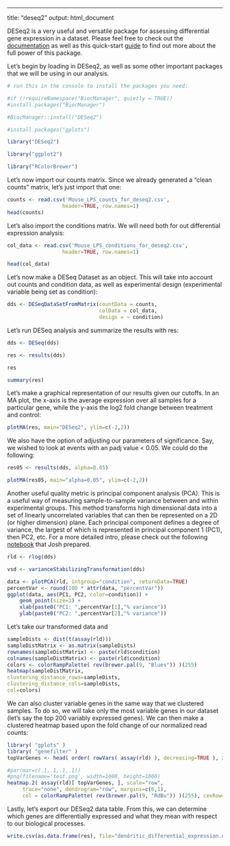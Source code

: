 ---
title: "deseq2"
output: html_document

DESeq2 is a very useful and versatile package for assessing differential gene expression in a dataset. Please feel free to check out the [documentation](https://bioconductor.org/packages/release/bioc/manuals/DESeq2/man/DESeq2.pdf) as well as this quick-start [guide](https://bioc.ism.ac.jp/packages/2.14/bioc/vignettes/DESeq2/inst/doc/beginner.pdf) to find out more about the full power of this package.


Let's begin by loading in DESeq2, as well as some other important packages that we will be using in our analysis. 

```r
# run this in the console to install the packages you need:

#if (!requireNamespace("BiocManager", quietly = TRUE))
#install.packages("BiocManager")

#BiocManager::install("DESeq2")

#install.packages("gplots")


```


```r

library("DESeq2")

library("ggplot2")

library("RColorBrewer")

```

Let's now import our counts matrix. Since we already generated a "clean counts" matrix, let's just import that one:

```r

counts <- read.csv('Mouse_LPS_counts_for_deseq2.csv',
                  header=TRUE, row.names=1)
head(counts)

```

Let's also import the conditions matrix. We will need both for out differential expression analysis:

```r

col_data <- read.csv('Mouse_LPS_conditions_for_deseq2.csv',
                  header=TRUE, row.names=1)

head(col_data)

```

Let's now make a DESeq Dataset as an object. This will take into account out counts and condition data, as well as experimental design (experimental variable being set as condition):

```r
dds <- DESeqDataSetFromMatrix(countData = counts,
                              colData = col_data,
                              design = ~ condition)
```

Let's run DESeq analysis and summarize the results with res:

```r
dds <- DESeq(dds)
```

```r

res <- results(dds)

```

```r

res

```
```r

summary(res)

```

Let's make a graphical representation of our results given our cutoffs. In an MA plot, the x-axis is the average expression over all samples for a particular gene, while the y-axis the log2 fold change between treatment and control:

```r

plotMA(res, main="DESeq2", ylim=c(-2,2))

```

We also have the option of adjusting our parameters of significance. Say, we wished to look at events with an padj value < 0.05. We could do the following:

```r
res05 <- results(dds, alpha=0.05)

plotMA(res05, main="alpha=0.05", ylim=c(-2,2))

```

Another useful quality metric is principal component analysis (PCA). This is a useful way of measuring sample-to-sample variance between and within experimental groups. This method transforms high dimensional data into a set of linearly uncorrelated variables that can then be represented on a 2D (or higher dimension) plane. Each principal component defines a degree of variance, the largest of which is represented in principal component 1 (PC1), then PC2, etc. For a more detailed intro, please check out the following [notebook](https://github.com/ryanmarina/BMS_bioinformatics_bootcamp_2018/blob/master/tutorials/Intro_to_PCA.ipynb) that Josh prepared.

```r

rld <- rlog(dds)

vsd <- varianceStabilizingTransformation(dds)

data <- plotPCA(rld, intgroup="condition", returnData=TRUE)
percentVar <- round(100 * attr(data, "percentVar"))
ggplot(data, aes(PC1, PC2, color=condition)) +
    geom_point(size=3) +
    xlab(paste0("PC1: ",percentVar[1],"% variance")) 
    ylab(paste0("PC2: ",percentVar[2],"% variance"))

```

Let's take our transformed data and

```r

sampleDists <- dist(t(assay(rld)))
sampleDistMatrix <- as.matrix(sampleDists)
rownames(sampleDistMatrix) <- paste(rld$condition)
colnames(sampleDistMatrix) <- paste(rld$condition)
colors <- colorRampPalette( rev(brewer.pal(9, "Blues")) )(255)
heatmap(sampleDistMatrix,
clustering_distance_rows=sampleDists,
clustering_distance_cols=sampleDists,
col=colors)

```

We can also cluster variable genes in the same way that we clustered samples. To do so, we will take only the most variable genes in our dataset (let's say the top 200 variably expressed genes). We can then make a clustered heatmap based upon the fold change of our normalized read counts:

```r

library( "gplots" )
library( "genefilter" )
topVarGenes <- head( order( rowVars( assay(rld) ), decreasing=TRUE ), 200 )

```

```r

#par(mar=c(.1,.1,.1,.1))
#png(filename='test.png', width=1000, height=1000)
heatmap.2( assay(rld)[ topVarGenes, ], scale="row", 
     trace="none", dendrogram="row", margins=c(6,1),
     col = colorRampPalette( rev(brewer.pal(9, "RdBu")) )(255), cexRow=1,cexCol=1, srtCol = 45)

```

Lastly, let's export our DESeq2 data table. From this, we can determine which genes are differentially expressed and what they mean with respect to our biological processes.

```r

write.csv(as.data.frame(res), file="dendritic_differential_expression.csv")

```


